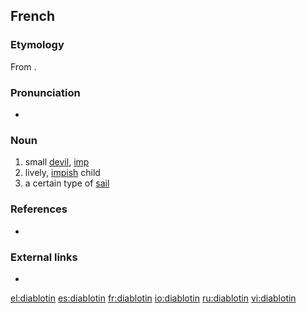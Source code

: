 ==French==

===Etymology===
From {{suffix|diable|t1=devil|ot|in|lang=fr}}.

===Pronunciation===
* {{audio|Fr-Paris--diablotin.ogg|Audio (Paris)|lang=fr}}

===Noun===
{{fr-noun|m}}

# small [[devil]], [[imp]]
# lively, [[impish]] child
# a certain type of [[sail]]

===References===
* {{R:NPLarousse}}

===External links===
* {{R:TLFi}}

[[el:diablotin]]
[[es:diablotin]]
[[fr:diablotin]]
[[io:diablotin]]
[[ru:diablotin]]
[[vi:diablotin]]